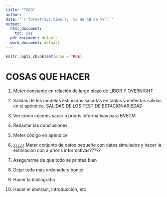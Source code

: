 ---
title: "TODO"
author: ''
date: "`r format(Sys.time(), '%d de %B de %Y')`"
output:
  html_document: 
    toc: yes
  pdf_document: default
  word_document: default
---

```{r setup, include=FALSE}
knitr::opts_chunk$set(echo = TRUE)
```


# COSAS QUE HACER

1. Meter constante en relación de largo plazo de LIBOR Y OVERNIGHT

2. Salidas de los modelos estimados sacarlas en tablas y meter las salidas en el apéndice. SALIDAS DE LOS TEST DE ESTACIONARIEDAD

4. Ver cómo cojones sacar a prioris informativas para BVECM

3. Redactar las conclusiones

4. Meter código en apéndice

5. ¿¿¿¿¿ Meter conjunto de datos pequeño con datos simulados y hacer la estimación con a prioris informativas?????

6. Asegurarme de que todo se printea bien

7. Dejar todo más ordenado y bonito

8. Hacer la bibliografía

9. Hacer el abstract, introducción, etc

